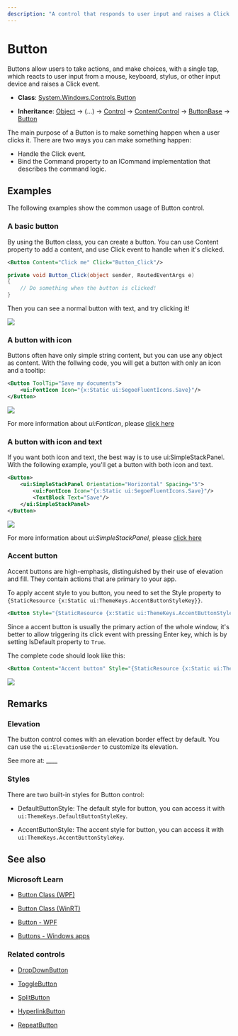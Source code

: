 ---
description: "A control that responds to user input and raises a Click event."
---

# Button

Buttons allow users to take actions, and make choices, with a single tap, which reacts to user input from a mouse, keyboard, stylus, or other input device and raises a Click event. 

- **Class**: [System.Windows.Controls](https://learn.microsoft.com/en-us/dotnet/api/system.windows.controls)[.Button](https://learn.microsoft.com/en-us/dotnet/api/system.windows.controls.button)

- **Inheritance**: [Object](https://learn.microsoft.com/en-us/dotnet/api/system.object) → (...) → [Control](https://learn.microsoft.com/en-us/dotnet/api/system.windows.controls.control) → [ContentControl](https://learn.microsoft.com/en-us/dotnet/api/system.windows.controls.contentcontrol) → [ButtonBase](https://learn.microsoft.com/en-us/dotnet/api/system.windows.controls.primitives.buttonbase) → [Button](https://learn.microsoft.com/en-us/dotnet/api/system.windows.controls.button)

The main purpose of a Button is to make something happen when a user clicks it. There are two ways you can make something happen:

- Handle the Click event.
- Bind the Command property to an ICommand implementation that describes the command logic.


## Examples

The following examples show the common usage of Button control.

### A basic button

By using the Button class, you can create a button. You can use Content property to add a content, and use Click event to handle when it's clicked.

```xml
<Button Content="Click me" Click="Button_Click"/>
```
```csharp
private void Button_Click(object sender, RoutedEventArgs e)
{
    // Do something when the button is clicked!
}
```

Then you can see a normal button with text, and try clicking it!

![](a-basic-button.png)

### A button with icon

Buttons often have only simple string content, but you can use any object as content. With the follwing code, you will get a button with only an icon and a tooltip:

```xml
<Button ToolTip="Save my documents">
    <ui:FontIcon Icon="{x:Static ui:SegoeFluentIcons.Save}"/>
</Button>
```

![](button-with-icon-only.png)

For more information about *ui:FontIcon*, please [click here](../media/icon-elements#FontIcon)

### A button with icon and text

If you want both icon and text, the best way is to use ui:SimpleStackPanel. With the following example, you'll get a button with both icon and text.

```xml
<Button>
    <ui:SimpleStackPanel Orientation="Horizontal" Spacing="5">
        <ui:FontIcon Icon="{x:Static ui:SegoeFluentIcons.Save}"/>
        <TextBlock Text="Save"/>
    </ui:SimpleStackPanel>
</Button>
```

![](a-button-with-icon-and-text.png)

For more information about *ui:SimpleStackPanel*, please [click here](../layout/simple-stack-panel)

### Accent button

Accent buttons are high-emphasis, distinguished by their use of elevation and fill. They contain actions that are primary to your app.

To apply accent style to you button, you need to set the Style property to `{StaticResource {x:Static ui:ThemeKeys.AccentButtonStyleKey}}`.

```xml
<Button Style="{StaticResource {x:Static ui:ThemeKeys.AccentButtonStyleKey}}"/>
```

Since a accent button is usually the primary action of the whole window, it's better to allow triggering its click event with pressing Enter key, which is by setting IsDefault property to `True`.

The complete code should look like this:

```xml
<Button Content="Accent button" Style="{StaticResource {x:Static ui:ThemeKeys.AccentButtonStyleKey}}" IsDefault="True"/>
```

![](accent-button.png)

## Remarks

### Elevation

The button control comes with an elevation border effect by default. You can use the `ui:ElevationBorder` to customize its elevation.

See more at: ____

### Styles

There are two built-in styles for Button control:

- DefaultButtonStyle: The default style for button, you can access it with `ui:ThemeKeys.DefaultButtonStyleKey`.

- AccentButtonStyle: The accent style for button, you can access it with `ui:ThemeKeys.AccentButtonStyleKey`.

## See also

### Microsoft Learn

- [Button Class (WPF)](https://learn.microsoft.com/en-us/dotnet/api/system.windows.controls.button)

- [Button Class (WinRT)](https://learn.microsoft.com/en-us/windows/windows-app-sdk/api/winrt/microsoft.ui.xaml.controls.button)

- [Button - WPF](https://learn.microsoft.com/en-us/dotnet/desktop/wpf/controls/button)

- [Buttons - Windows apps](https://learn.microsoft.com/en-us/windows/apps/design/controls/buttons)

### Related controls

- [DropDownButton](./dropdown-button)

- [ToggleButton](./toggle-button)

- [SplitButton](./split-button)

- [HyperlinkButton](./hyperlink-button)

- [RepeatButton](./repeat-button)